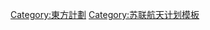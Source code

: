 <noinclude>{{noteTA
|1=zh-hans:斯普特尼克;zh-hk:史普尼克;zh-tw:史潑尼克;
}}</noinclude>
<center>
{{Navbox
| name     = Vostok Programme
| title    = [[東方計劃]]
| image    = [[File:Vostok_spacecraft.jpg|110px]]
| group1 = 不載人:
| list1  = [[史潑尼克4號]], [[史潑尼克5號]], [[史潑尼克6號]], [[史潑尼克9號]], [[史潑尼克10號]]

| group2 = 載人:
| list2  = [[東方1號]], [[東方2號]], [[東方3號]], [[東方4號]], [[東方5號]], [[東方6號]] 

| group3 = 取消的计划:
| list3  = [[東方7號]]-[[東方13號|13號]]，合併到[[上升計劃]]中   

}}
</center>
<noinclude>
[[Category:東方計劃]]
[[Category:苏联航天计划模板]]
</noinclude>